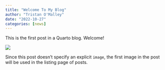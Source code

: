 ```yaml
---
title: "Welcome To My Blog"
author: "Tristan O'Malley"
date: "2022-10-27"
categories: [news]
---
```


This is the first post in a Quarto blog. Welcome!

![](thumbnail.jpg)

Since this post doesn't specify an explicit `image`, the first image in the post will be used in the listing page of posts.
